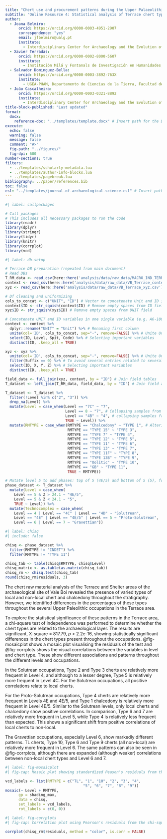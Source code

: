 ```yaml
---
title: "Chert use and procurement patterns during the Upper Palaeolithic in Southwesternmost Iberia, Journal of Paleolithic Archaeology"
subtitle: "Online Resource 4: Statistical analysis of Terrace chert types"
author:
  - Joana Belmiro:
      orcid: https://orcid.org/0000-0003-4951-2907
      correspondence: "yes"
      email: jfbelmiro@ualg.pt
      institute:
        - Interdisciplinary Center for Archaeology and the Evolution of Human Behaviour, University of Algarve, Faro, Portugal
  - Xavier Terradas:
      orcid: https://orcid.org/0000-0002-8000-5607
      institute: 
        - Institución Milá y Fontanals de Investigación en Humanidades, Consejo Superior de Investigaciones Científicas, Barcelona, Spain
  - Salvador Dominguez-Bella:
      orcid: https://orcid.org/0000-0003-3892-763X
      institute: 
        - UGEA-PHAM, Departamento de Ciencias de la Tierra, Facultad de Ciencias, Universidad de Cádiz. Puerto Real, Cádiz, Spain
  - João Cascalheira:
      orcid: https://orcid.org/0000-0003-0321-8892
      institute:
        - Interdisciplinary Center for Archaeology and the Evolution of Human Behaviour, University of Algarve, Faro, Portugal
title-block-published: "Last updated"  
format: 
  docx:
    reference-doc: "../templates/template.docx" # Insert path for the DOCX file
execute:
  echo: false
  warning: false
  message: false
  comment: "#>"
  fig-path: "../figures/"
  fig-dpi: 600
number-sections: true
filters:
  - ../templates/scholarly-metadata.lua
  - ../templates/author-info-blocks.lua
  - ../templates/pagebreak.lua
bibliography: ../paper/references.bib
toc: false
csl: "../templates/journal-of-archaeological-science.csl" # Insert path for the bib-style
---
```


```r
#| label: callpackages

# Call packages
# This includes all necessary packages to run the code
library(readr)
library(dplyr)
library(stringr)
library(tidyr)
library(knitr)
library(corrplot)
library(vcd)
```

```r
#| label: db-setup

# Terrace DB preparation (repeated from main document)
# Read DBs
T_RM_data <- read_csv(here::here('analysis/data/raw_data/MACRO_IND_TERRACE.csv')) # Terrace RM analysis
context <- read_csv(here::here('analysis/data/raw_data/VB_Terrace_context.csv')) # Terrace Field DB - lithic artefact info
xyz <- read_csv(here::here('analysis/data/raw_data/VB_Terrace_xyz.csv')) # Terrace Field DB - just coordinates

# Df cleaning and uniformizing
cols_to_concat <- c("UNIT", "ID") # Vector to concatenate Unit and ID in one single variable (e.g. A6-100) - to use with both Field databases
context$ID <- str_squish(context$ID) # Remove empty spaces from ID field
xyz$ID <- str_squish(xyz$ID) # Remove empty spaces from UNIT field

# Concatenate UNIT and ID variables in one single variable (e.g. A6-100)
context <- context %>%
  dplyr::rename("UNIT" = "Unit") %>% # Renaming first column
  unite(col='ID', cols_to_concat, sep="-", remove=FALSE) %>% # Unite Unit with Id s«using cols_to_concat
  select(ID, Level, Spit, Code) %>% # Selecting important variables
  distinct(ID, .keep_all = TRUE)

xyz <- xyz %>%
  unite(col='ID', cols_to_concat, sep="-", remove=FALSE) %>% # Unite Unit with Id s«using cols_to_concat
  filter(Suffix == 0) %>% # To avoid several entries related to several points of the same artefact
  select(ID, X, Y, Z) %>% # Selecting important variables
  distinct(ID, .keep_all = TRUE)

field_data <- full_join(xyz, context, by = "ID") # Join field tables
T_dataset <- left_join(T_RM_data, field_data, by = "ID") # Join field and RM type tables

T_dataset <- T_dataset %>% 
  filter(!Level %in% c("2", "3")) %>%
  drop_na(Level) %>% 
  mutate(Level = case_when(Level == "7C" ~ "7",
                           Level == 8 ~ "7", # Collapsing samples from Level 7C and Level 8 into 7, since 8 disappears in field_data
                           Level == "4B" ~ "4", # collapsing samples from 4B to 4 due to small number
                           TRUE ~ Level)) %>% 
  mutate(RMTYPE = case_when(RMTYPE == "Chalcedony" ~ "TYPE 1", # Altering first group names to final group names. Subtypes are maintained as before.
                            RMTYPE == "TYPE 15" ~ "TYPE 3",
                            RMTYPE == "TYPE 7" ~ "TYPE 4",
                            RMTYPE == "TYPE 12" ~ "TYPE 5",
                            RMTYPE == "TYPE 11" ~ "TYPE 6",
                            RMTYPE == "TYPE 13" ~ "TYPE 7",
                            RMTYPE == "TYPE 11F" ~ "TYPE 8",
                            RMTYPE == "TYPE 13B" ~ "TYPE 9",
                            RMTYPE == "Oolitic" ~ "TYPE 10",
                            RMTYPE == "GB" ~ "TYPE 11",
                            TRUE ~ RMTYPE))

# Mutate level 5 to add phases: top of 5 (4E/5) and bottom of 5 (5), following Belmiro et al. (2020).
phase_dataset <- T_dataset %>% 
  mutate(Level = case_when(
    Level == 5 & Z > 24.1 ~ "4E/5",
    Level == 5 & Z < 24.1 ~ "5",
    TRUE ~ Level)) %>% 
  mutate(Technocomplex = case_when(
    Level == 4 | Level == "4C" | Level == "4D" ~ "Solutrean",
    Level == "4E" | Level == "4E/5" | Level == 5 ~ "Proto-Solutrean",
    Level == 6 | Level == 7 ~ "Gravettian"))
```

```r
#| label: chisq
#| include: false

chisq <- phase_dataset %>% 
  filter(RMTYPE != "INDET") %>% 
  filter(RMTYPE != "TYPE 11")

chisq_tab <- table(chisq$RMTYPE, chisq$Level)
chisq_matrix <- as.table(as.matrix(chisq_tab))
chisq_rm <- chisq.test(chisq_tab)
round(chisq_rm$residuals, 3)

```

The chert raw material analysis of the Terrace and Shelter areas of the archaeological site of Vale Boi revealed the presence of varied types of local and non-local chert and chalcedony throughout the stratigraphy. However, we identified differences in the percentages of these types throughout the several Upper Paleolithic occupations in the Terrace area. 

To explore the statistical significance of these patterns in the Terrace area, a chi-square test of independence was performed to determine whether the chert types are related to the archaeological layer. The results are significant, X-square = 817.79, *p* \< 2.2e-16, showing statistically significant differences in the chert types present throughout the occupations. @fig-mosaicplot shows a mosaic plot visualising the residuals of the test and @fig-corrplots shows the visual correlations between the variables in level and chert type. These show different associations and patterns throughout the different levels and occupations.

In the Solutrean occupations, Type 2 and Type 3 cherts are relatively more frequent in Level 4, and although to a lesser degree, Type 5 is relatively more frequent in Level 4C. For the Solutrean occupations, all positive correlations relate to local cherts.

For the Proto-Solutrean occupations, Type 4 cherts are relatively more frequent in Levels 4E and 4E/5, and Type 1 chalcedony is relatively more frequent in Level 4E/5. Similar to the Solutrean levels, only local cherts and chalcedony show positive correlations. In comparison, Type 6 and 7 are relatively more frequent in Level 5, while Type 4 is relatively less frequent than expected. This shows a significant shift from positive correlations of local cherts to non-local.

The Gravettian occupations, especially Level 6, show markedly different patterns. TL cherts, Type 10, Type 6 and Type 9 cherts (all non-local) are relatively more frequent in Level 6. The same patterns can also be seen in @fig-corrplots, although there are expanded (although weaker) correlations between non-local chert types and Level 6 and 7.

```r
#| label: fig-mosaicplot
#| fig-cap: Mosaic plot showing standardized Peason's residuals from the chi-square test showing the dependencies of the different archaeological levels and chert types. 

vcd_labels <- list(RMTYPE = c("TL", "1", "10", "2", "3", "4",
                                   "5", "6", "7", "8", "9"))
mosaic(~ Level + RMTYPE,
      gp = shading_max,
      data = chisq, 
      set_labels = vcd_labels,
      rot_labels = c(0, 0))
```

```r
#| label: fig-corrplots
#| fig-cap: Correlation plot using Pearson's residuals from the chi-square test, showing positive and negative correlations between archaeological levels and chert types.

corrplot(chisq_rm$residuals, method = "color", is.corr = FALSE)

```
